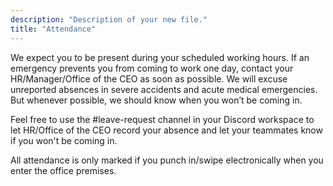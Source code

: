 ```yaml
---
description: "Description of your new file."
title: "Attendance"
---
```


We expect you to be present during your scheduled working hours. If an emergency prevents you from coming to work one day, contact your HR/Manager/Office of the CEO as soon as possible. We will excuse unreported absences in severe accidents and acute medical emergencies. But whenever possible, we should know when you won’t be coming in.

Feel free to use the #leave-request channel in your Discord workspace to let HR/Office of the CEO record your absence and let your teammates know if you won't be coming in.

All attendance is only marked if you punch in/swipe electronically when you enter the office premises.